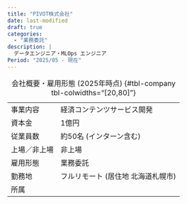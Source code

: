 ```yaml
---
title: "PIVOT株式会社"
date: last-modified
draft: true
categories:
  - "業務委託"
description: |
  データエンジニア・MLOps エンジニア
Period: "2025/05 - 現在"
---
```


:会社概要・雇用形態 (2025年時点) {#tbl-company tbl-colwidths="[20,80]"}

|              |                                    |
| :---         | :---                               |
| 事業内容     | 経済コンテンツサービス開発         |
| 資本金       | 1億円                              |
| 従業員数     | 約50名 (インターン含む)            |
| 上場／非上場 | 非上場                             |
| 雇用形態     | 業務委託                           |
| 勤務地       | フルリモート (居住地 北海道札幌市) |
| 所属         |                                    |

